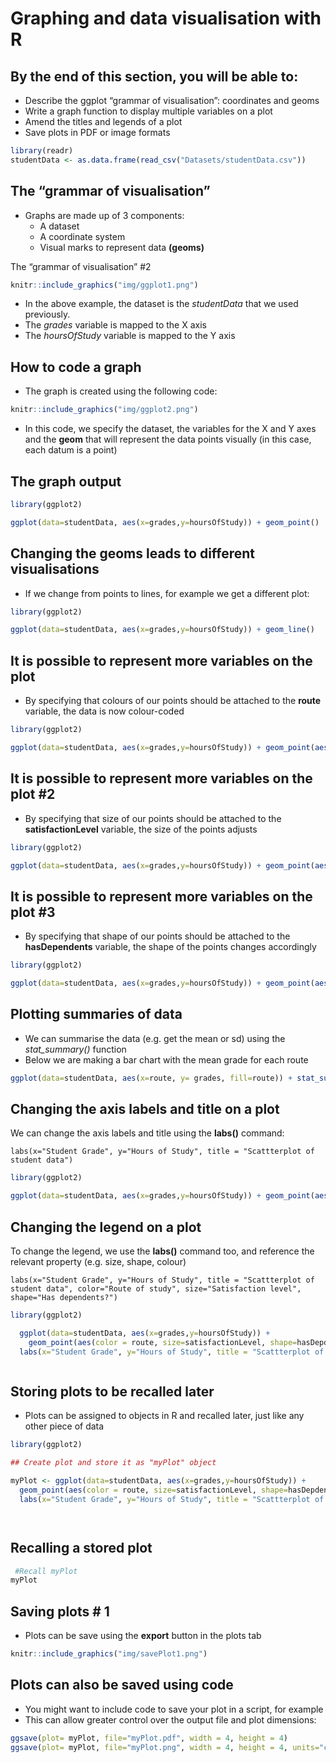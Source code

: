 
# Graphing and data visualisation with R

## By the end of this section, you will be able to:
 

- Describe the ggplot "grammar of visualisation": coordinates and geoms
- Write a graph function to display multiple variables on a plot
- Amend the titles and legends of a plot
- Save plots in PDF or image formats

```r
library(readr)
studentData <- as.data.frame(read_csv("Datasets/studentData.csv"))
```

## The "grammar of visualisation"

 
- Graphs are made up of 3 components:
    * A dataset
    * A coordinate system
    * Visual marks to represent data __(geoms)__

The "grammar of visualisation" #2
 
 ```r

knitr::include_graphics("img/ggplot1.png") 
```
  
  - In the above example, the dataset is the _studentData_ that we used previously.
  - The _grades_ variable is mapped to the X axis
  - The _hoursOfStudy_ variable is mapped to the Y axis

## How to code a graph


- The graph is created using the following code:
```r

knitr::include_graphics("img/ggplot2.png") 
```

- In this code, we specify the dataset, the variables for the X and Y axes and the __geom__ that will represent the data points visually (in this case, each datum is a point)

## The graph output


```r

library(ggplot2)

ggplot(data=studentData, aes(x=grades,y=hoursOfStudy)) + geom_point()


```


## Changing the geoms leads to different visualisations


- If we change from points to lines, for example we get a different plot:

```r
library(ggplot2)

ggplot(data=studentData, aes(x=grades,y=hoursOfStudy)) + geom_line()
```


## It is possible to represent more variables on the plot


- By specifying that colours of our points should be attached to the __route__ variable, the data is now colour-coded

```r

library(ggplot2)

ggplot(data=studentData, aes(x=grades,y=hoursOfStudy)) + geom_point(aes(color = route))


```

## It is possible to represent more variables on the plot #2

- By specifying that size of our points should be attached to the __satisfactionLevel__ variable, the size of the points adjusts

```r

library(ggplot2)

ggplot(data=studentData, aes(x=grades,y=hoursOfStudy)) + geom_point(aes(color = route, size=satisfactionLevel))


```

## It is possible to represent more variables on the plot #3


- By specifying that shape of our points should be attached to the __hasDependents__ variable, the shape of the points changes accordingly

```r

library(ggplot2)

ggplot(data=studentData, aes(x=grades,y=hoursOfStudy)) + geom_point(aes(color = route, size=satisfactionLevel, shape=hasDepdendants))


```

## Plotting summaries of data

- We can summarise the data (e.g. get the mean or sd) using the *stat_summary()* function
- Below we are making a bar chart with the mean grade for each route

```r
ggplot(data=studentData, aes(x=route, y= grades, fill=route)) + stat_summary(fun.y = "mean", geom = "bar")
```


## Changing the axis labels and title on a plot

We can change the axis labels and title using the __labs()__ command:

    labs(x="Student Grade", y="Hours of Study", title = "Scattterplot of student data")

```r

library(ggplot2)

ggplot(data=studentData, aes(x=grades,y=hoursOfStudy)) + geom_point(aes(color = route, size=satisfactionLevel, shape=hasDepdendants)) + labs(x="Student Grade", y="Hours of Study", title = "Scattterplot of studentdata")


```

## Changing the legend on a plot


To change the legend, we use the __labs()__ command too, and reference the relevant property (e.g. size, shape, colour)

    labs(x="Student Grade", y="Hours of Study", title = "Scattterplot of student data", color="Route of study", size="Satisfaction level", shape="Has dependents?")

```r

library(ggplot2)

  ggplot(data=studentData, aes(x=grades,y=hoursOfStudy)) + 
    geom_point(aes(color = route, size=satisfactionLevel, shape=hasDepdendants)) +
  labs(x="Student Grade", y="Hours of Study", title = "Scattterplot of studentdata", color="Route of study", size="Satisfaction level", shape="Has dependents?")



```

## Storing plots to be recalled later

- Plots can be assigned to objects in R and recalled later, just like any other piece of data

```r

library(ggplot2)

## Create plot and store it as "myPlot" object

myPlot <- ggplot(data=studentData, aes(x=grades,y=hoursOfStudy)) +
  geom_point(aes(color = route, size=satisfactionLevel, shape=hasDepdendants)) +
  labs(x="Student Grade", y="Hours of Study", title = "Scattterplot of studentdata", color="Route of study", size="Satisfaction level", shape="Has dependents?")




```

## Recalling a stored plot



```r
 #Recall myPlot
myPlot
```


## Saving plots # 1


- Plots can be save using the __export__ button in the plots tab

```r

knitr::include_graphics("img/savePlot1.png") 
```

## Plots can also be saved using code


- You might want to include code to save your plot in a script, for example
- This can allow greater control over the output file and plot dimensions:
```r
ggsave(plot= myPlot, file="myPlot.pdf", width = 4, height = 4)
ggsave(plot= myPlot, file="myPlot.png", width = 4, height = 4, units="cm", dpi=320)
```



